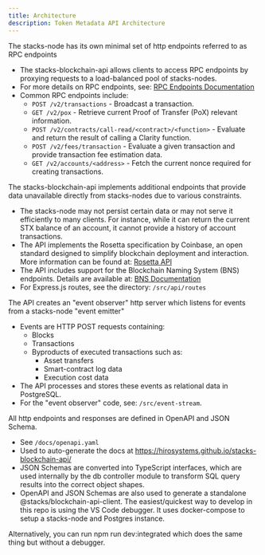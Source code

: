 ```yaml
---
title: Architecture
description: Token Metadata API Architecture
---
```


The stacks-node has its own minimal set of http endpoints referred to as RPC endpoints

- The stacks-blockchain-api allows clients to access RPC endpoints by proxying requests to a load-balanced pool of stacks-nodes.
- For more details on RPC endpoints, see: [RPC Endpoints Documentation](https://github.com/blockstack/stacks-blockchain/blob/master/docs/rpc-endpoints.md)
- Common RPC endpoints include:
  - `POST /v2/transactions` - Broadcast a transaction.
  - `GET /v2/pox` - Retrieve current Proof of Transfer (PoX) relevant information.
  - `POST /v2/contracts/call-read/<contract>/<function>` - Evaluate and return the result of calling a Clarity function.
  - `POST /v2/fees/transaction` - Evaluate a given transaction and provide transaction fee estimation data.
  - `GET /v2/accounts/<address>` - Fetch the current nonce required for creating transactions.

The stacks-blockchain-api implements additional endpoints that provide data unavailable directly from stacks-nodes due to various constraints.

- The stacks-node may not persist certain data or may not serve it efficiently to many clients. For instance, while it can return the current STX balance of an account, it cannot provide a history of account transactions.
- The API implements the Rosetta specification by Coinbase, an open standard designed to simplify blockchain deployment and interaction. More information can be found at: [Rosetta API](https://www.rosetta-api.org/)
- The API includes support for the Blockchain Naming System (BNS) endpoints. Details are available at: [BNS Documentation](https://docs.stacks.co/clarity/example-contracts/bns)
- For Express.js routes, see the directory: `/src/api/routes`

The API creates an "event observer" http server which listens for events from a stacks-node "event emitter"

- Events are HTTP POST requests containing:
  - Blocks
  - Transactions
  - Byproducts of executed transactions such as:
    - Asset transfers
    - Smart-contract log data
    - Execution cost data
- The API processes and stores these events as relational data in PostgreSQL.
- For the "event observer" code, see: `/src/event-stream`.

All http endpoints and responses are defined in OpenAPI and JSON Schema.

- See `/docs/openapi.yaml`
- Used to auto-generate the docs at https://hirosystems.github.io/stacks-blockchain-api/
- JSON Schemas are converted into TypeScript interfaces, which are used internally by the db controller module to transform SQL query results into the correct object shapes.
- OpenAPI and JSON Schemas are also used to generate a standalone @stacks/blockchain-api-client.
The easiest/quickest way to develop in this repo is using the VS Code debugger. It uses docker-compose to setup a stacks-node and Postgres instance.

Alternatively, you can run npm run dev:integrated which does the same thing but without a debugger.
